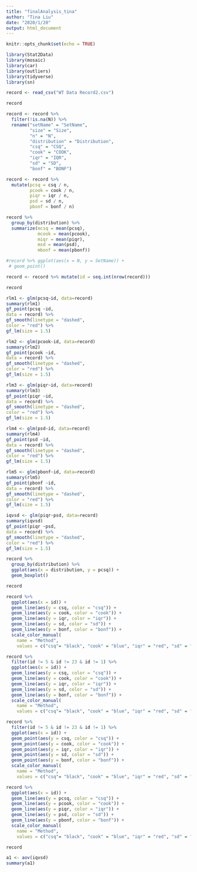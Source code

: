 ```yaml
---
title: "finalAnalysis_tina"
author: "Tina Liu"
date: "2020/1/20"
output: html_document
---
```


```r
knitr::opts_chunk$set(echo = TRUE)
```

```r
library(Stat2Data)
library(mosaic)
library(car)
library(outliers)
library(tidyverse)
library(sn)
``` 

```r
record <- read_csv("WT Data Record2.csv")
```

```r
record
```


```r
record <- record %>%
  filter(!is.na(N)) %>%
  rename("setName" = "SetName",
         "size" = "Size",
         "n" = "N",
         "distribution" = "Distribution",
         "csq" = "CSQ",
         "cook" = "COOK",
         "iqr" = "IQR",
         "sd" = "SD",
         "bonf" = "BONF")
```



```r
record <- record %>%
  mutate(pcsq = csq / n,
         pcook = cook / n,
         piqr = iqr / n,
         psd = sd / n,
         pbonf = bonf / n)
```


```r
record %>%
  group_by(distribution) %>%
  summarize(mcsq = mean(pcsq),
            mcook = mean(pcook),
            miqr = mean(piqr),
            msd = mean(psd),
            mbonf = mean(pbonf))
```


```r
#record %>% ggplot(aes(x = N, y = SetName)) +
 # geom_point()
```

```r
record <- record %>% mutate(id = seq.int(nrow(record)))
```

```r
record
```


```r
rlm1 <- glm(pcsq~id, data=record)
summary(rlm1)
gf_point(pcsq ~id,
data = record) %>%
gf_smooth(linetype = "dashed",
color = "red") %>%
gf_lm(size = 1.5)

rlm2 <- glm(pcook~id, data=record)
summary(rlm2)
gf_point(pcook ~id,
data = record) %>%
gf_smooth(linetype = "dashed",
color = "red") %>%
gf_lm(size = 1.5)

rlm3 <- glm(piqr~id, data=record)
summary(rlm3)
gf_point(piqr ~id,
data = record) %>%
gf_smooth(linetype = "dashed",
color = "red") %>%
gf_lm(size = 1.5)

rlm4 <- glm(psd~id, data=record)
summary(rlm4)
gf_point(psd ~id,
data = record) %>%
gf_smooth(linetype = "dashed",
color = "red") %>%
gf_lm(size = 1.5)

rlm5 <- glm(pbonf~id, data=record)
summary(rlm5)
gf_point(pbonf ~id,
data = record) %>%
gf_smooth(linetype = "dashed",
color = "red") %>%
gf_lm(size = 1.5)
```

```r
iqvsd <- glm(piqr~psd, data=record)
summary(iqvsd)
gf_point(piqr ~psd,
data = record) %>%
gf_smooth(linetype = "dashed",
color = "red") %>%
gf_lm(size = 1.5)
```


```r
record %>%
  group_by(distribution) %>%
  ggplot(aes(x = distribution, y = pcsq)) +
  geom_boxplot()
```

```r
record
```

```r
record %>%
  ggplot(aes(x = id)) +
  geom_line(aes(y = csq, color = "csq")) +
  geom_line(aes(y = cook, color = "cook")) +
  geom_line(aes(y = iqr, color = "iqr")) +
  geom_line(aes(y = sd, color = "sd")) +
  geom_line(aes(y = bonf, color = "bonf")) +
  scale_color_manual( 
    name = "Method",
    values = c("csq"= "black", "cook" = "blue", "iqr" = "red", "sd" = "green", "bonf" = "orange"))
```


```r
record %>%
  filter(id != 5 & id != 23 & id != 1) %>%
  ggplot(aes(x = id)) +
  geom_line(aes(y = csq, color = "csq")) +
  geom_line(aes(y = cook, color = "cook")) +
  geom_line(aes(y = iqr, color = "iqr")) +
  geom_line(aes(y = sd, color = "sd")) +
  geom_line(aes(y = bonf, color = "bonf")) +
  scale_color_manual( 
    name = "Method",
    values = c("csq"= "black", "cook" = "blue", "iqr" = "red", "sd" = "green", "bonf" = "orange"))
```

```r
record %>%
  filter(id != 5 & id != 23 & id != 1) %>%
  ggplot(aes(x = id)) +
  geom_point(aes(y = csq, color = "csq")) +
  geom_point(aes(y = cook, color = "cook")) +
  geom_point(aes(y = iqr, color = "iqr")) +
  geom_point(aes(y = sd, color = "sd")) +
  geom_point(aes(y = bonf, color = "bonf")) +
  scale_color_manual( 
    name = "Method",
    values = c("csq"= "black", "cook" = "blue", "iqr" = "red", "sd" = "green", "bonf" = "orange"))
```



```r
record %>%
  ggplot(aes(x = id)) +
  geom_line(aes(y = pcsq, color = "csq")) +
  geom_line(aes(y = pcook, color = "cook")) +
  geom_line(aes(y = piqr, color = "iqr")) +
  geom_line(aes(y = psd, color = "sd")) +
  geom_line(aes(y = pbonf, color = "bonf")) +
  scale_color_manual( 
    name = "Method",
    values = c("csq"= "black", "cook" = "blue", "iqr" = "red", "sd" = "green", "bonf" = "orange"))
```


```r
record
```


```r
a1 <- aov(iqvsd)
summary(a1)
```




